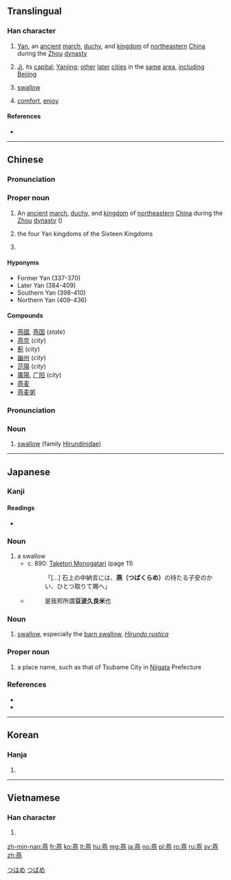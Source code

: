 {{also|鷰}}
==Translingual==

===Han character===
{{Han char|rn=86|rad=火|as=12|sn=16|four=44331|canj=TLPF}}

# {{context|historical|lang=cmn}} [[Yan]], an [[ancient]] [[march]], [[duchy]], and [[kingdom]] of [[northeastern]] [[China]] during the [[Zhou]] [[dynasty]]
# {{context|historical|lang=cmn}} [[Ji]], its [[capital]]; [[Yanjing]]; [[other]] [[later]] [[cities]] in the [[same]] [[area]], [[including]] [[Beijing]]
# {{context|bird|lang=mul}} [[swallow]]
# [[comfort]], [[enjoy]]

====References====
* {{Han ref|kx=0683.160|dkj=19429|dj=1095.130|hdz=32239.060|uh=71D5|ud=29141|bh=BF50|bd=48976}}

----

==Chinese==
{{zh-forms}}

===Pronunciation===
{{zh-pron
|m=yān
|c=jin1
|mn=iàn
|cat=pn
}}

===Proper noun===
{{zh-proper noun}}

# {{context|historical|lang=zh}} An [[ancient]] [[march]], [[duchy]], and [[kingdom]] of [[northeastern]] [[China]] during the [[Zhou]] [[dynasty]] ({{zh-l|周代}})
# {{context|historical|lang=zh}} the four Yan kingdoms of the Sixteen Kingdoms {{zh-l|十六國}}
# {{surname|lang=zh}}

====Hyponyms====
{{rel-top|the four Yan kingdoms of the Sixteen Kingdoms}}
* Former Yan {{zh-l|前燕}} (337-370)
* Later Yan {{zh-l|後燕}} (384-409)
* Southern Yan {{zh-l|南燕}} (398-410)
* Northern Yan {{zh-l|北燕}} (409-436)
{{rel-bottom}}

====Compounds====
{{der-top}}
* [[燕國]], [[燕国]] (''state'')
* [[燕京]] (''city'')
* [[薊]] (''city'')
* [[幽州]] (''city'')
* [[范陽]] (''city'')
* [[廣陽]], [[广阳]] (''city'')
* [[燕麦]]
* [[燕麦粥]]
{{der-bottom}}

===Pronunciation===
{{zh-pron
|m=yàn
|c=jin3
|mn=iàn
|cat=n
}}

===Noun===
{{zh-noun}}

# [[swallow]] (family [[Hirundinidae]])

----

==Japanese==

===Kanji===
{{ja-kanji|grade=|rs=火12}}

====Readings====
* {{ja-readings|on=[[えん]] (en)|kun=[[つばめ]] (tsubame)}}

===Noun===
{{ja-noun|つばくらめ}}

# a swallow
#* c. 890: [[w:Taketori Monogatari|Taketori Monogatari]] (page 11)
#*: 「[...] 石上の中納言には、'''燕（つばくらめ）'''の持たる子安のかい、ひとつ取りて賜へ」
#* {{RQ:Wamyō Ruijushō|7|29}}
#*: 是我邦所謂'''豆波久良米'''也

===Noun===
{{ja-noun|つばめ|kata=ツバメ}}

# [[swallow]], especially the [[barn swallow]], ''[[Hirundo rustica]]''

{{wikispecies|Hirundo rustica}}

===Proper noun===
{{ja-pos|つばめ|proper}}

# a place name, such as that of Tsubame City in [[Niigata]] Prefecture

===References===
* {{reference-book
|last=Horiuchi
|first=Hideaki
|coauthors=Ken Akiyama
|title=[[w:Taketori Monogatari|Taketori Monogatari]] , [[w:Ise Monogatari|Ise Monogatari]]
|publisher=[[w:Iwanami Shoten Publishing|Iwanami Shoten]]
|date=1997
|location=Tōkyō
|id=ISBN 4-00-240017-4
}}
* {{R:Wamyō Ruijushō}}

[[Category:ja:Birds|つはめ]]
[[Category:ja:Cities|つばめ]]

----

==Korean==

===Hanja===
{{ko-hanja|hangeul=연|eumhun=|rv=yeon|mr=yŏn|y=yen}}

# {{defn|lang=ko|sort=火12}}

----

==Vietnamese==

===Han character===
{{vi-hantu|[[yến]], [[én]], [[yên]], [[nhạn]], [[hiên]]|rs=火12}}

# {{defn|lang=vi|sort=火12}}

[[zh-min-nan:燕]]
[[fr:燕]]
[[ko:燕]]
[[lt:燕]]
[[hu:燕]]
[[mg:燕]]
[[ja:燕]]
[[no:燕]]
[[pl:燕]]
[[ro:燕]]
[[ru:燕]]
[[sv:燕]]
[[zh:燕]]